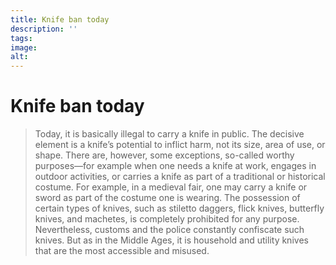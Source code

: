 ```yaml
---
title: Knife ban today
description: ''
tags:
image: 
alt: 
---
```



# Knife ban today

<Blockquote
    quote='“In Norway, most murders are committed with knives.”'
    footer='Verdens Gang [newspaper], 30.12.2023' />

<Spacer height={40}/>

<Container stil="initial side">
    Today, it is basically illegal to carry a knife in public. 
    The decisive element is a knife’s potential to inflict harm, not its size, area of use, or shape. 
    There are, however, some exceptions, so-called worthy purposes—for example when one needs a knife at work, engages in outdoor activities, or carries a knife as part of a traditional or historical costume. 
    For example, in a medieval fair, one may carry a knife or sword as part of the costume one is wearing. 
    The possession of certain types of knives, such as stiletto daggers, flick knives, butterfly knives, and machetes, is completely prohibited for any purpose. 
    Nevertheless, customs and the police constantly confiscate such knives. 
    But as in the Middle Ages, it is household and utility knives that are the most accessible and misused.
</Container>
